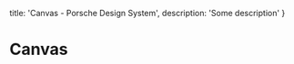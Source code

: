 
  title: 'Canvas - Porsche Design System',
  description: 'Some description'
}

# Canvas <ComponentStatus tagName="p-canvas"></ComponentStatus>